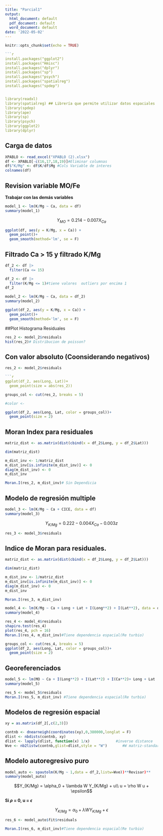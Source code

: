 ```yaml
---
title: "Parcial1"
output:
  html_document: default
  pdf_document: default
  word_document: default
date: '2022-05-02'
---
```


```r
knitr::opts_chunk$set(echo = TRUE)

```r
install.packages("ggplot2")
install.packages("Hmisc")
install.packages("dplyr")
install.packages("sp")
install.packages("psych") 
install.packages("spatialreg")
install.packages("spdep")


library(readxl)
library(spatialreg) ## Librería que permite utilizar datos espaciales
library(spdep)
library(ape)
library(sp)
library(psych) 
library(ggplot2)
library(dplyr)


```

## Carga de datos

```r

XPABLO <- read_excel("XPABLO (2).xlsx")
df <- XPABLO[-c(16,17,18,19)]#Eliminar columnas
df$"K/Mg" <- df$K/df$Mg #Cols Variable de interes
colnames(df)
```

## Revision variable MO/Fe

**Trabajar con las demás variables**
  
```r

model_1 <- lm(K/Mg ~ Ca, data = df) 
summary(model_1)
```

$$Y_{MO} = 0.214 -0.007X_{Ca}$$
  
```r

ggplot(df, aes(y = K/Mg, x = Ca)) +
  geom_point()+
  geom_smooth(method='lm', se = F)
```

## Filtrado Ca > 15 y filtrado K/Mg 

```r

df_2 <- df |>
  filter(Ca <= 15)

df_2 <- df |>
  filter(K/Mg <= 1)#tiene valores  outliers por encima 1
df_2
```

```r

model_2 <- lm(K/Mg ~ Ca, data = df_2) 
summary(model_2)
```

```r

ggplot(df_2, aes(y = K/Mg, x = Ca)) +
  geom_point()+
  geom_smooth(method='lm', se = F)
```

##Plot Histograma Residuales 

```r
res_2 <- model_2$residuals
hist(res_2)# Distribucion de poisson?
```

## Con valor absoluto (Coonsiderando negativos)
```r

res_2 <- model_2$residuals

```r
ggplot(df_2, aes(Long, Lat))+
  geom_point(size = abs(res_2))
```

```r
groups_col <- cut(res_2, breaks = 5)

#color <-

ggplot(df_2, aes(Long, Lat, color = groups_col))+
  geom_point(size = 2)
```

## Moran Index para residuales 

```r
matriz_dist <- as.matrix(dist(cbind(x = df_2$Long, y = df_2$Lat)))

dim(matriz_dist)
```

```r
m_dist_inv <- 1/matriz_dist
m_dist_inv[is.infinite(m_dist_inv)] <- 0
diag(m_dist_inv) <- 0
m_dist_inv
```

```r

Moran.I(res_2, m_dist_inv)# Sin Dependicia 
```

## Modelo de regresión multiple

```r
model_3 <- lm(K/Mg ~ Ca + CICE, data = df)
summary(model_3)
```

$$Y_{K/Mg} = 0.222 -0.004X_{Ca} -0.003z$$
  
```r
res_3 <- model_3$residuals
```

## Indice de Moran para residuales.
```r
matriz_dist <- as.matrix(dist(cbind(x = df_2$Long, y = df_2$Lat)))

dim(matriz_dist)
```

```r
m_dist_inv <- 1/matriz_dist
m_dist_inv[is.infinite(m_dist_inv)] <- 0
diag(m_dist_inv) <- 0
m_dist_inv
```

```r
Moran.I(res_3, m_dist_inv) 
```


```r
model_4 <- lm(K/Mg ~ Ca + Long + Lat + I(Long**2) + I(Lat**2), data = df_2) #datos georrefenciados
summary(model_4)
```

```r
res_4 <- model_4$residuals
shapiro.test(res_4)
plot(res_4, pch = 16)
Moran.I(res_4, m_dist_inv)#Tiene dependencia espacial(Re turbio)
```

```r
groups_col <- cut(res_4, breaks = 5)
ggplot(df_2, aes(Long, Lat, color = groups_col))+
  geom_point(size = 2)
```

## Georeferenciados

```r
model_5 <- lm(MO ~ Ca + I(Long**2) + I(Lat**2) + I(Ca**2)+ Long + Lat , data = df_2) #datos georrefenciados
summary(model_5)
```
```r
res_5 <- model_5$residuals
Moran.I(res_5, m_dist_inv) #Tiene dependencia espacial(Re turbio)
```

## Modelos de regresión espacial

```r
xy = as.matrix(df_2[,c(2,3)])
```

```r
contnb <- dnearneigh(coordinates(xy),0,380000,longlat = F)
dlist <- nbdists(contnb, xy)
dlist <- lapply(dlist, function(x) 1/x)            #inverse distance
Wve <- nb2listw(contnb,glist=dlist,style = "W")       #W matriz-standarized
```

## Modelo autoregresivo puro

```r
model_auto <- spautolm(K/Mg ~ 1,data = df_2,listw=Wve))**Revisar)**
summary(model_auto)
```

$$Y_{K/Mg} = \alpha_0 + \lambda W Y_{K/Mg} + u\\
u = \rho W u + \epsilon$$
  
  **Si $\rho$ = 0, u = $\epsilon$**
  
  $$Y_{K/Mg} = \alpha_0 + \lambda W Y_{K/Mg} + \epsilon$$
  
```r
res_6 <- model_auto$fit$residuals
```

```r
Moran.I(res_6, m_dist_inv)#Tiene dependencia espacial(Re turbio)
```




